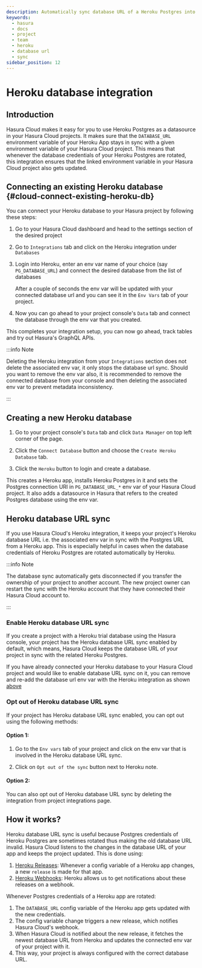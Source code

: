 ```yaml
---
description: Automatically sync database URL of a Heroku Postgres into a Hasura Cloud project
keywords:
  - hasura
  - docs
  - project
  - team
  - heroku
  - database url
  - sync
sidebar_position: 12
---
```



# Heroku database integration

## Introduction

Hasura Cloud makes it easy for you to use Heroku Postgres as a
datasource in your Hasura Cloud projects. It makes sure that the
`DATABASE_URL` environment variable of your Heroku App stays in sync
with a given environment variable of your Hasura Cloud project. This
means that whenever the database credentials of your Heroku Postgres are
rotated, this integration ensures that the linked environment variable
in your Hasura Cloud project also gets updated.

## Connecting an existing Heroku database {#cloud-connect-existing-heroku-db}

You can connect your Heroku database to your Hasura project by following these steps:

1.  Go to your Hasura Cloud dashboard and head to the settings section of the desired project

2.  Go to `Integrations` tab and click on the Heroku integration under `Databases`

    <Thumbnail src="/img/graphql/cloud/projects/heroku-integration.png" alt="Heroku Integration" width="1100px" />

3.  Login into Heroku, enter an env var name of your choice (say `PG_DATABASE_URL`) and connect the desired database from the list of databases

    After a couple of seconds the env var will be updated with your connected database url and you can see it in the `Env Vars` tab of your project.

4.  Now you can go ahead to your project console's `Data` tab and connect the database through the env var that you created.

    <Thumbnail src="/img/graphql/cloud/projects/heroku-db-connect.png" alt="Heroku DB Connect" width="600px" />

This completes your integration setup, you can now go ahead, track tables and try out Hasura's GraphQL APIs.

:::info Note

Deleting the Heroku integration from your `Integrations` section does
not delete the associated env var, it only stops the database url sync.
Should you want to remove the env var also, it is recommended to remove
the connected database from your console and then deleting the
associated env var to prevent metadata inconsistency.

:::

## Creating a new Heroku database

1.  Go to your project console's `Data` tab and click `Data Manager` on top left corner of the page.

2.  Click the `Connect Database` button and choose the `Create Heroku Database` tab.

    <Thumbnail src="/img/graphql/cloud/projects/console-heroku-db-create.png" alt="Heroku DB Create" width="700px" />

3.  Click the `Heroku` button to login and create a database.

This creates a Heroku app, installs Heroku Postgres in it and sets the
Postgres connection URI in `PG_DATABASE_URL_*` env var of your Hasura
Cloud project. It also adds a datasource in Hasura that refers to the
created Postgres database using the env var.

## Heroku database URL sync

If you use Hasura Cloud's Heroku integration, it keeps your project's Heroku database URL i.e. the associated env var in sync with the Postgres URL from a Heroku app.
This is especially helpful in cases when the database credentials of Heroku Postgres are rotated automatically by Heroku.

:::info Note

The database sync automatically gets disconnected if you transfer the ownership of your project to another account. The new project owner can restart the sync with the Heroku account that they have connected their Hasura Cloud account to.

:::

### Enable Heroku database URL sync

If you create a project with a Heroku trial database using the Hasura console, your project has the Heroku database URL sync enabled by default, which means, Hasura Cloud keeps the database URL of your project in sync with the related Heroku Postgres.

If you have already connected your Heroku database to your Hasura Cloud project and would like to enable database URL sync on it,
you can remove and re-add the database url env var with the Heroku integration as shown [above](#cloud-connect-existing-heroku-db)

### Opt out of Heroku database URL sync

If your project has Heroku database URL sync enabled, you can opt out using the following methods:

#### Option 1:

1.  Go to the `Env vars` tab of your project and click on the env var that is involved in the Heroku database URL sync.

2.  Click on `Opt out of the sync` button next to Heroku note.

    <Thumbnail src="/img/graphql/cloud/projects/heroku-db-sync-enabled-new.png" alt="Enabled DB Sync" width="1100px" />

#### Option 2:

You can also opt out of Heroku database URL sync by deleting the integration from project integrations page.

<Thumbnail src="/img/graphql/cloud/projects/heroku-delete-integration.png" alt="Delete Heroku Integration" width="1100px" />


## How it works?

Heroku database URL sync is useful because Postgres credentials of Heroku Postgres are sometimes rotated thus making the old database URL invalid. Hasura Cloud listens to the changes in the database URL of your app and keeps the project updated. This is done using:

1.  [Heroku Releases](https://devcenter.heroku.com/articles/releases): Whenever a config variable of a Heroku app changes, a new `release` is made for that app.
2.  [Heroku Webhooks](https://devcenter.heroku.com/articles/app-webhooks): Heroku allows us to get notifications about these releases on a webhook.

Whenever Postgres credentials of a Heroku app are rotated:

1.  The `DATABASE_URL` config variable of the Heroku app gets updated with the new credentials.
2.  The config variable change triggers a new release, which notifies Hasura Cloud's webhook.
3.  When Hasura Cloud is notified about the new release, it fetches the newest database URL from Heroku and updates the connected env var of your project with it.
4.  This way, your project is always configured with the correct database URL.
